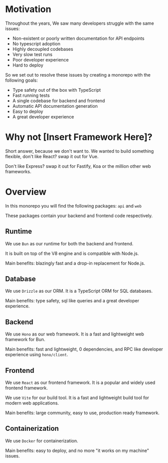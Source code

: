 # Motivation
Throughout the years, We saw many developers struggle with the same issues:
* Non-existent or poorly written documentation for API endpoints
* No typescript adoption
* Highly decoupled codebases
* Very slow test runs
* Poor developer experience
* Hard to deploy

So we set out to resolve these issues by creating a monorepo with the following goals:
* Type safety out of the box with TypeScript
* Fast running tests
* A single codebase for backend and frontend
* Automatic API documentation generation
* Easy to deploy
* A great developer experience


# Why not [Insert Framework Here]?
Short answer, because we don't want to.
We wanted to build something flexible, don't like React? swap it out for Vue. 

Don't like Express? swap it out for Fastify, Koa or the million other web frameworks.


# Overview
In this monorepo you will find the following packages: `api` and `web`

These packages contain your backend and frontend code respectively.

## Runtime
We use `Bun` as our runtime for both the backend and frontend. 

It is built on top of the V8 engine and is compatible with Node.js.

Main benefits: blazingly fast and a drop-in replacement for Node.js.

## Database
We use `Drizzle` as our ORM. It is a TypeScript ORM for SQL databases.

Main benefits: type safety, sql like queries and a great developer experience.

## Backend
We use `Hono` as our web framework. It is a fast and lightweight web framework for Bun.

Main benefits: fast and lightweight, 0 dependencies, and RPC like developer experience using `hono/client`.

## Frontend
We use `React` as our frontend framework. It is a popular and widely used frontend framework.

We use `Vite` for our build tool. It is a fast and lightweight build tool for modern web applications.

Main benefits: large community, easy to use, production ready framework.

## Containerization
We use `Docker` for containerization.

Main benefits: easy to deploy, and no more "it works on my machine" issues.